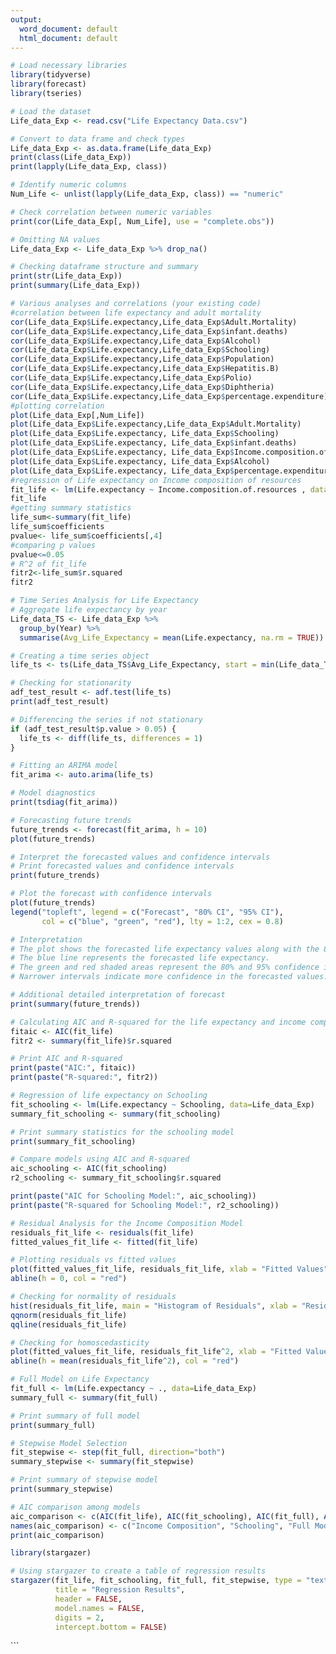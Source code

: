 ---
output:
  word_document: default
  html_document: default
---


```{r 1}


# Load necessary libraries
library(tidyverse)
library(forecast)
library(tseries)

# Load the dataset
Life_data_Exp <- read.csv("Life Expectancy Data.csv")

# Convert to data frame and check types
Life_data_Exp <- as.data.frame(Life_data_Exp)
print(class(Life_data_Exp))
print(lapply(Life_data_Exp, class))

# Identify numeric columns
Num_Life <- unlist(lapply(Life_data_Exp, class)) == "numeric"

# Check correlation between numeric variables
print(cor(Life_data_Exp[, Num_Life], use = "complete.obs"))

# Omitting NA values
Life_data_Exp <- Life_data_Exp %>% drop_na()

# Checking dataframe structure and summary
print(str(Life_data_Exp))
print(summary(Life_data_Exp))

# Various analyses and correlations (your existing code)
#correlation between life expectancy and adult mortality
cor(Life_data_Exp$Life.expectancy,Life_data_Exp$Adult.Mortality)
cor(Life_data_Exp$Life.expectancy,Life_data_Exp$infant.deaths)
cor(Life_data_Exp$Life.expectancy,Life_data_Exp$Alcohol)
cor(Life_data_Exp$Life.expectancy,Life_data_Exp$Schooling)
cor(Life_data_Exp$Life.expectancy,Life_data_Exp$Population)
cor(Life_data_Exp$Life.expectancy,Life_data_Exp$Hepatitis.B)
cor(Life_data_Exp$Life.expectancy,Life_data_Exp$Polio)
cor(Life_data_Exp$Life.expectancy,Life_data_Exp$Diphtheria)
cor(Life_data_Exp$Life.expectancy,Life_data_Exp$percentage.expenditure)
#plotting correlation 
plot(Life_data_Exp[,Num_Life])
plot(Life_data_Exp$Life.expectancy,Life_data_Exp$Adult.Mortality)
plot(Life_data_Exp$Life.expectancy, Life_data_Exp$Schooling)
plot(Life_data_Exp$Life.expectancy, Life_data_Exp$infant.deaths)
plot(Life_data_Exp$Life.expectancy, Life_data_Exp$Income.composition.of.resources)
plot(Life_data_Exp$Life.expectancy, Life_data_Exp$Alcohol)
plot(Life_data_Exp$Life.expectancy, Life_data_Exp$percentage.expenditure)
#regression of Life expectancy on Income composition of resources
fit_life <- lm(Life.expectancy ~ Income.composition.of.resources , data=Life_data_Exp)
fit_life
#getting summary statistics
life_sum<-summary(fit_life)
life_sum$coefficients
pvalue<- life_sum$coefficients[,4]
#comparing p values 
pvalue<=0.05
# R^2 of fit_life
fitr2<-life_sum$r.squared
fitr2

# Time Series Analysis for Life Expectancy
# Aggregate life expectancy by year
Life_data_TS <- Life_data_Exp %>% 
  group_by(Year) %>% 
  summarise(Avg_Life_Expectancy = mean(Life.expectancy, na.rm = TRUE))

# Creating a time series object
life_ts <- ts(Life_data_TS$Avg_Life_Expectancy, start = min(Life_data_TS$Year), frequency = 1)

# Checking for stationarity
adf_test_result <- adf.test(life_ts)
print(adf_test_result)

# Differencing the series if not stationary
if (adf_test_result$p.value > 0.05) {
  life_ts <- diff(life_ts, differences = 1)
}

# Fitting an ARIMA model
fit_arima <- auto.arima(life_ts)

# Model diagnostics
print(tsdiag(fit_arima))

# Forecasting future trends
future_trends <- forecast(fit_arima, h = 10)
plot(future_trends)

# Interpret the forecasted values and confidence intervals
# Print forecasted values and confidence intervals
print(future_trends)

# Plot the forecast with confidence intervals
plot(future_trends)
legend("topleft", legend = c("Forecast", "80% CI", "95% CI"), 
       col = c("blue", "green", "red"), lty = 1:2, cex = 0.8)

# Interpretation
# The plot shows the forecasted life expectancy values along with the 80% and 95% confidence intervals.
# The blue line represents the forecasted life expectancy.
# The green and red shaded areas represent the 80% and 95% confidence intervals, respectively.
# Narrower intervals indicate more confidence in the forecasted values.

# Additional detailed interpretation of forecast
print(summary(future_trends))

# Calculating AIC and R-squared for the life expectancy and income composition model
fitaic <- AIC(fit_life)
fitr2 <- summary(fit_life)$r.squared

# Print AIC and R-squared
print(paste("AIC:", fitaic))
print(paste("R-squared:", fitr2))

# Regression of life expectancy on Schooling
fit_schooling <- lm(Life.expectancy ~ Schooling, data=Life_data_Exp)
summary_fit_schooling <- summary(fit_schooling)

# Print summary statistics for the schooling model
print(summary_fit_schooling)

# Compare models using AIC and R-squared
aic_schooling <- AIC(fit_schooling)
r2_schooling <- summary_fit_schooling$r.squared

print(paste("AIC for Schooling Model:", aic_schooling))
print(paste("R-squared for Schooling Model:", r2_schooling))

# Residual Analysis for the Income Composition Model
residuals_fit_life <- residuals(fit_life)
fitted_values_fit_life <- fitted(fit_life)

# Plotting residuals vs fitted values
plot(fitted_values_fit_life, residuals_fit_life, xlab = "Fitted Values", ylab = "Residuals", main = "Residuals vs Fitted Values")
abline(h = 0, col = "red")

# Checking for normality of residuals
hist(residuals_fit_life, main = "Histogram of Residuals", xlab = "Residuals", breaks = 30)
qqnorm(residuals_fit_life)
qqline(residuals_fit_life)

# Checking for homoscedasticity
plot(fitted_values_fit_life, residuals_fit_life^2, xlab = "Fitted Values", ylab = "Squared Residuals", main = "Homoscedasticity Check")
abline(h = mean(residuals_fit_life^2), col = "red")

# Full Model on Life Expectancy
fit_full <- lm(Life.expectancy ~ ., data=Life_data_Exp)
summary_full <- summary(fit_full)

# Print summary of full model
print(summary_full)

# Stepwise Model Selection
fit_stepwise <- step(fit_full, direction="both")
summary_stepwise <- summary(fit_stepwise)

# Print summary of stepwise model
print(summary_stepwise)

# AIC comparison among models
aic_comparison <- c(AIC(fit_life), AIC(fit_schooling), AIC(fit_full), AIC(fit_stepwise))
names(aic_comparison) <- c("Income Composition", "Schooling", "Full Model", "Stepwise Model")
print(aic_comparison)

library(stargazer)

# Using stargazer to create a table of regression results
stargazer(fit_life, fit_schooling, fit_full, fit_stepwise, type = "text",
          title = "Regression Results", 
          header = FALSE, 
          model.names = FALSE,
          digits = 2,
          intercept.bottom = FALSE)

```


```

